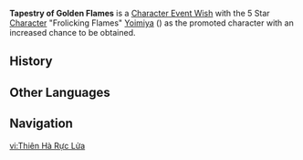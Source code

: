 {{Wish Series Infobox
|character = Yoimiya
|type      = Character Event Wishes
}}
'''Tapestry of Golden Flames''' is a [[Character Event Wish]] with the 5 Star [[Character]] "Frolicking Flames" [[Yoimiya]] ({{Pyro}}) as the promoted character with an increased chance to be obtained.

==History==
{{Wish History Table}}

==Other Languages==
{{Other Languages
|en      = Tapestry of Golden Flames
|zhs     = 焰色天河
|zhs_rm  = Yànsè Tiānhé
|zht     = 焰色天河
|zht_rm  = Yànsè Tiānhé
|zh_tl   = Flame-Colored Milky Way
|ja      = 天の川に咲きし大輪
|ja_rm   = Amanogawa ni Sakishi Tairin
|ja_tl   = A Large Flower Blooms in the Milky Way
|ko      = {{tt|은하수|銀河水}}를 물들인 불꽃
|ko_rm   = Eunhasu-reul Muldeul-in Bulkkot
|ko_tl   = Flame-Colored Milky Way
|es      = Tapiz del fuego áureo
|es_tl   = Tapestry of the Golden Fire
|fr      = Draperie d'étincelles dorées
|fr_tl   = Drapery of Golden Sparks
|ru      = Гобелен золотого пламени
|ru_tl   = Tapestry of Golden Flame
|th      = ทะเลดาวแห่งเปลวเพลิง
|th_rm   = Thale dao haeng pleo phloeng
|th_tl   = Galaxy of Flames
|th_note = {{Lang|th=ทะเลดาว|th_rm=thale dao|mini=1}} literally translates to "sea (of) stars," which can also refer to a galaxy.
|vi      = {{tt|Thiên Hà|天河}} Rực Lửa
|vi_tl   = Blazing Sky
|de      = Flammengalaxie
|de_tl   = Galaxy of Flames
|id      = Pijar Api di Angkasa
|id_tl   = Incandescent Flames on the Sky
|pt      = Chama da Via Láctea
|pt_tl   = Flame of the Milky Way
}}

==Navigation==
{{Wish Navbox}}

[[vi:Thiên Hà Rực Lửa]]